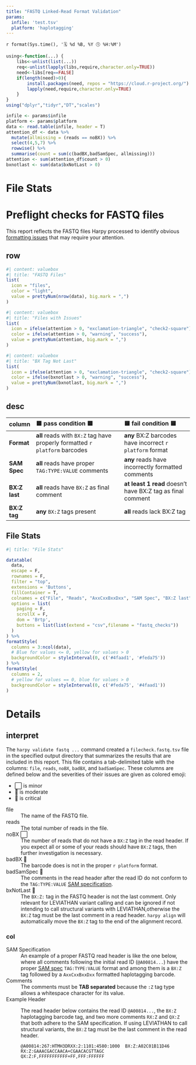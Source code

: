 ```yaml
---
title: "FASTQ Linked-Read Format Validation"
params:
  infile: 'test.tsv'
  platform: 'haplotagging'
---
```

`r format(Sys.time(), '🗓️ %d %B, %Y 🕔 %H:%M')`

```r
using<-function(...) {
    libs<-unlist(list(...))
    req<-unlist(lapply(libs,require,character.only=TRUE))
    need<-libs[req==FALSE]
    if(length(need)>0){ 
        install.packages(need, repos = "https://cloud.r-project.org/")
        lapply(need,require,character.only=TRUE)
    }
}
using("dplyr","tidyr","DT","scales")
```

```r
infile <- params$infile
platform <- params$platform
data <- read.table(infile, header = T)
attention_df <- data %>% 
  mutate(allmissing = (reads == noBX)) %>% 
  select(4,5,7) %>% 
  rowwise() %>% 
  summarise(count = sum(c(badBX,badSamSpec, allmissing)))
attention <- sum(attention_df$count > 0)
bxnotlast <- sum(data$bxNotLast > 0)
```
# File Stats
<h1> Preflight checks for FASTQ files </h1>

This report reflects the FASTQ files Harpy processed to identify obvious
[formatting issues](#details) that may require your attention.

## row
```r
#| content: valuebox
#| title: "FASTQ Files"
list(
  icon = "files",
  color = "light",
  value = prettyNum(nrow(data), big.mark = ",")
)
```

```r
#| content: valuebox
#| title: "Files with Issues"
list(
  icon = ifelse(attention > 0, "exclamation-triangle", "check2-square"),
  color = ifelse(attention > 0, "warning", "success"),
  value = prettyNum(attention, big.mark = ",")
)
```

```r
#| content: valuebox
#| title: "BX Tag Not Last"
list(
  icon = ifelse(attention > 0, "exclamation-triangle", "check2-square"),
  color = ifelse(bxnotlast > 0, "warning", "success"),
  value = prettyNum(bxnotlast, big.mark = ",")
)
```

## desc

| column        | 🟦 pass condition 🟦                                                        | 🟨 fail condition 🟨                                       |
|:--------------|:----------------------------------------------------------------------------|:-----------------------------------------------------------|
| **Format**    | **all** reads with `BX:Z` tag have properly formatted `r platform` barcodes | **any** BX:Z barcodes have incorrect `r platform` format   |
| **SAM Spec**  | **all** reads have proper `TAG:TYPE:VALUE` comments                         | **any** reads have incorrectly formatted comments          |
| **BX:Z last** | **all** reads have `BX:Z` as final comment                                  | **at least 1 read** doesn’t have BX:Z tag as final comment |
| **BX:Z tag**  | **any** `BX:Z` tags present                                                 | **all** reads lack BX:Z tag                                |

## File Stats
```r
#| title: "File Stats"

datatable(
  data,
  escape = F,
  rownames = F,
  filter = "top",
  extensions = 'Buttons',
  fillContainer = T,
  colnames = c("File", "Reads", "AxxCxxBxxDxx", "SAM Spec", "BX:Z last", "BX:Z tag"),
  options = list(
    paging = F,
    scrollX = F,
    dom = 'Brtp',
    buttons = list(list(extend = "csv",filename = "fastq_checks"))
  )
) %>%
formatStyle(
  columns = 3:ncol(data),
  # Blue for values <= 0, yellow for values > 0
  backgroundColor = styleInterval(0, c('#4faad1', '#feda75')) 
) %>%
formatStyle(
  columns = 2,
  # yellow for values == 0, blue for values > 0
  backgroundColor = styleInterval(0, c('#feda75', '#4faad1')) 
)     
```


# Details
## interpret
::: {.card title="Interpreting the Data"}

The `harpy validate fastq ...` command created a `filecheck.fastq.tsv` file in the specified
output directory that summarizes the results that are included in this report.
This file contains a tab-delimited table with the columns: `file`,	`reads`, `noBX`,	`badBX`, and	`badSamSpec`.
These columns are defined below and the severities of their issues are given as colored emoji:

- ⬜ is minor
- 🔶 is moderate
- 🛑 is critical

file
: The name of the FASTQ file.

reads
: The total number of reads in the file.

noBX ⬜
: The number of reads that do not have a `BX:Z` tag in the read header.
If you expect all or some of your reads should have `BX:Z` tags, then further investigation is necessary.

badBX 🛑
: The barcode does is not in the proper `r platform` format.

badSamSpec 🛑
: The comments in the read header after the read ID do not conform to the `TAG:TYPE:VALUE` [SAM specification](https://samtools.github.io/hts-specs/SAMv1.pdf).

bxNotLast 🔶
: The `BX:Z:` tag in the FASTQ header is not the last comment. 
Only relevant for LEVIATHAN variant calling and can be ignored if not intending to call
structural variants with LEVIATHAN,otherwise the `BX:Z` tag must be the last comment in a read
header. `harpy align` will automatically move the `BX:Z` tag to the end of the alignment record.
:::

### col
::: {.card title="Proper Read Headers"}

SAM Specification
: An example of a proper FASTQ read header is like the one below, where all comments
following the initial read ID (`@A00814...`) have the proper [SAM spec](https://samtools.github.io/hts-specs/SAMv1.pdf)
`TAG:TYPE:VALUE` format and among them is a `BX:Z` tag followed by a `AxxCxxBxxDxx`
formatted haplotagging barcode. 

Comments
: The comments must be **TAB separated** because the `:Z` tag type allows a 
whitespace character for its value. 

Example Header
: The read header below contains the read ID `@A00814...`,
the `BX:Z` haplotagging barcode tag, and two more comments `RX:Z` and `QX:Z` that both
adhere to the SAM specification. If using LEVIATHAN to call structural variants, the `BX:Z` tag
must be the last comment in the read header.
```
@A00814:267:HTMH3DRXX:2:1101:4580:1000	BX:Z:A02C01B11D46	RX:Z:GAAACGACCAACA+CGAACACGTTAGC	QX:Z:F,FFFFFFFFFFF+FF,FFF:FFFFFF
```

:::